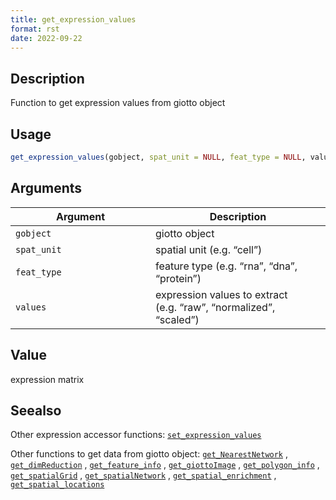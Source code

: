 ```yaml
--- 
title: get_expression_values 
format: rst 
date: 2022-09-22 
--- 
```


## Description

Function to get expression values from giotto object


## Usage

```r
get_expression_values(gobject, spat_unit = NULL, feat_type = NULL, values)
```


## Arguments

Argument      |Description
------------- |----------------
`gobject`     |     giotto object
`spat_unit`     |     spatial unit (e.g. "cell")
`feat_type`     |     feature type (e.g. "rna", "dna", "protein")
`values`     |     expression values to extract (e.g. "raw", "normalized", "scaled")


## Value

expression matrix


## Seealso

Other expression accessor functions:
 [`set_expression_values`](#setexpressionvalues) 
 
 Other functions to get data from giotto object:
 [`get_NearestNetwork`](#getnearestnetwork) ,
 [`get_dimReduction`](#getdimreduction) ,
 [`get_feature_info`](#getfeatureinfo) ,
 [`get_giottoImage`](#getgiottoimage) ,
 [`get_polygon_info`](#getpolygoninfo) ,
 [`get_spatialGrid`](#getspatialgrid) ,
 [`get_spatialNetwork`](#getspatialnetwork) ,
 [`get_spatial_enrichment`](#getspatialenrichment) ,
 [`get_spatial_locations`](#getspatiallocations)


